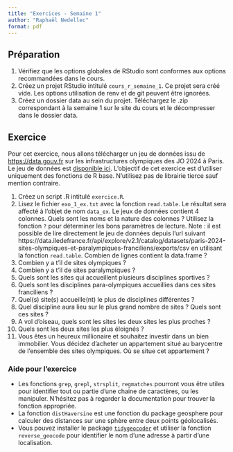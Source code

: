 ```yaml
---
title: "Exercices - Semaine 1"
author: "Raphaël Nedellec"
format: pdf
---
```


## Préparation

1. Vérifiez que les options globales de RStudio sont conformes aux options recommandées dans le cours.
2. Créez un projet RStudio intitulé `cours_r_semaine_1`. Ce projet sera créé vide. Les options utilisation de renv et de git peuvent être ignorées.
3. Créez un dossier data au sein du projet. Téléchargez le .zip correspondant à la semaine 1 sur le site du cours et le décompresser dans le dossier data.

## Exercice 

Pour cet exercice, nous allons télécharger un jeu de données issu de [https://data.gouv.fr]() sur les infrastructures olympiques des JO 2024 à Paris. Le jeu de données est [disponible ici](https://www.data.gouv.fr/fr/datasets/paris-2024-sites-olympiques-et-paralympiques-franciliens/). L'objectif de cet exercice est d'utiliser uniquement des fonctions de R base. N'utilisez pas de librairie tierce sauf mention contraire.

1. Créez un script .R intitulé `exercice.R`.
2. Lisez le fichier `exo_1_ex.txt` avec la fonction `read.table`. Le résultat sera affecté à l'objet de nom `data_ex`. Le jeux de données contient 4 colonnes. Quels sont les noms et la nature des colonnes ? Utilisez la fonction `?` pour déterminer les bons paramètres de lecture. Note : il est possible de lire directement le jeu de données depuis l'url suivant https://data.iledefrance.fr/api/explore/v2.1/catalog/datasets/paris-2024-sites-olympiques-et-paralympiques-franciliens/exports/csv en utilisant la fonction `read.table`. Combien de lignes contient la data.frame ?
3. Combien y a t'il de sites olympiques ?
4. Combien y a t'il de sites paralympiques ?
5. Quels sont les sites qui accueillent plusieurs disciplines sportives ?
6. Quels sont les disciplines para-olympiques accueillies dans ces sites franciliens ?
7. Quel(s) site(s) accueille(nt) le plus de disciplines différentes ?
8. Quel discipline aura lieu sur le plus grand nombre de sites ? Quels sont ces sites ? 
9. A vol d'oiseau, quels sont les sites les deux sites les plus proches ?
10. Quels sont les deux sites les plus éloignés ?
11. Vous êtes un heureux millionaire et souhaitez investir dans un bien immobilier. Vous décidez d'acheter un appartement situé au barycentre de l'ensemble des sites olympiques. Où se situe cet appartement ?

### Aide pour l'exercice

- Les fonctions `grep`, `grepl`, `strsplit`, `regmatches` pourront vous être utiles pour identifier tout ou partie d'une chaine de caractères, ou les manipuler. N'hésitez pas à regarder la documentation pour trouver la fonction appropriée.
- La fonction `distHaversine` est une fonction du package geosphere pour calculer des distances sur une sphère entre deux points géolocalisés.
- Vous pouvez installer le package [`tidygeocoder`](https://cran.r-project.org/web/packages/tidygeocoder/readme/README.html) et utiliser la fonction `reverse_geocode` pour identifier le nom d'une adresse à partir d'une localisation.